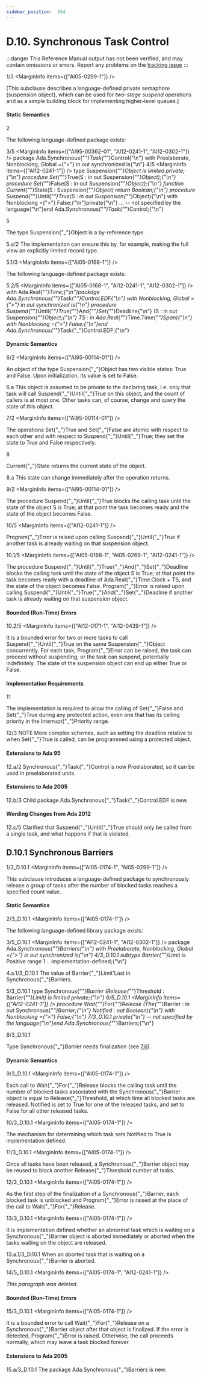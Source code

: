```yaml
---
sidebar_position:  164
---
```


# D.10. Synchronous Task Control

:::danger
This Reference Manual output has not been verified,
and may contain omissions or errors.
Report any problems on the [tracking issue](https://github.com/ada-lang-io/ada-lang-io/issues/20)
:::


<MarginText>1/3</MarginText>
<MarginInfo items={["AI05-0299-1"]} />
<p>[This subclause describes a language-defined private semaphore (suspension object), which can be used for <i>two-stage suspend</i> operations and as a simple building block for implementing higher-level queues.] <br /></p>


#### Static Semantics

<MarginText>2</MarginText>
<p>The following language-defined package exists: <br /></p>

<MarginText>3/5</MarginText>
<MarginInfo items={["AI95-00362-01", "AI12-0241-1", "AI12-0302-1"]} />
<CodeBlock language="ada">
package Ada.Synchronous{"_"}Task{"_"}Control{"\n"}  with Preelaborate, Nonblocking, Global ={">"} in out synchronized is{"\n"}
<MarginText>4/5</MarginText>
<MarginInfo items={["AI12-0241-1"]} />
  type Suspension{"_"}Object is limited private;{"\n"}  procedure Set{"_"}True(S : in out Suspension{"_"}Object);{"\n"}  procedure Set{"_"}False(S : in out Suspension{"_"}Object);{"\n"}  function Current{"_"}State(S : Suspension{"_"}Object) return Boolean;{"\n"}  procedure Suspend{"_"}Until{"_"}True(S : in out Suspension{"_"}Object){"\n"}     with Nonblocking ={">"} False;{"\n"}private{"\n"}     ... -- not specified by the language{"\n"}end Ada.Synchronous{"_"}Task{"_"}Control;{"\n"}

</CodeBlock>
<MarginText>5</MarginText>
<p>The type Suspension{"_"}Object is a by-reference type.<br /></p>

<AnnotatedOnly>
<MarginText>5.a/2</MarginText>
<MarginInfo items={["AI95-00318-02"]} />
<Admonition type="aarm" aarm="implementation-note">
<b></b>The implementation can ensure this by, for example, making the full view an explicitly limited record type.<br />
</Admonition>
</AnnotatedOnly>

<MarginText>5.1/3</MarginText>
<MarginInfo items={["AI05-0168-1"]} />
<p>The following language-defined package exists: <br /></p>

<MarginText>5.2/5</MarginText>
<MarginInfo items={["AI05-0168-1", "AI12-0241-1", "AI12-0302-1"]} />
<CodeBlock language="ada">
with Ada.Real{"_"}Time;{"\n"}package Ada.Synchronous{"_"}Task{"_"}Control.EDF{"\n"}   with Nonblocking, Global ={">"} in out synchronized is{"\n"}   procedure Suspend{"_"}Until{"_"}True{"_"}And{"_"}Set{"_"}Deadline{"\n"}      (S  : in out Suspension{"_"}Object;{"\n"}       TS : in     Ada.Real{"_"}Time.Time{"_"}Span){"\n"}      with Nonblocking ={">"} False;{"\n"}end Ada.Synchronous{"_"}Task{"_"}Control.EDF;{"\n"}

</CodeBlock>

#### Dynamic Semantics

<MarginText>6/2</MarginText>
<MarginInfo items={["AI95-00114-01"]} />
<p>An object of the type Suspension{"_"}Object has two visible states: True and False. Upon initialization, its value is set to False. <br /></p>

<AnnotatedOnly>
<MarginText>6.a</MarginText>
<Admonition type="aarm" aarm="discussion">
<b></b>This object is assumed to be private to the declaring task, i.e. only that task will call Suspend{"_"}Until{"_"}True on this object, and the count of callers is at most one. Other tasks can, of course, change and query the state of this object. <br />
</Admonition>
</AnnotatedOnly>

<MarginText>7/2</MarginText>
<MarginInfo items={["AI95-00114-01"]} />
<p>The operations Set{"_"}True and Set{"_"}False are atomic with respect to each other and with respect to Suspend{"_"}Until{"_"}True; they set the state to True and False respectively.<br /></p>

<MarginText>8</MarginText>
<p>Current{"_"}State returns the current state of the object. <br /></p>

<AnnotatedOnly>
<MarginText>8.a</MarginText>
<Admonition type="aarm" aarm="discussion">
<b></b>This state can change immediately after the operation returns. <br />
</Admonition>
</AnnotatedOnly>

<MarginText>9/2</MarginText>
<MarginInfo items={["AI95-00114-01"]} />
<p>The procedure Suspend{"_"}Until{"_"}True blocks the calling task until the state of the object S is True; at that point the task becomes ready and the state of the object becomes False.<br /></p>

<MarginText>10/5</MarginText>
<MarginInfo items={["AI12-0241-1"]} />
<p>Program{"_"}Error is raised upon calling Suspend{"_"}Until{"_"}True if another task is already waiting on that suspension object.<br /></p>

<MarginText>10.1/5</MarginText>
<MarginInfo items={["AI05-0168-1", "AI05-0269-1", "AI12-0241-1"]} />
<p>The procedure Suspend{"_"}Until{"_"}True{"_"}And{"_"}Set{"_"}Deadline blocks the calling task until the state of the object S is True; at that point the task becomes ready with a deadline of Ada.Real{"_"}Time.Clock + TS, and the state of the object becomes False. Program{"_"}Error is raised upon calling Suspend{"_"}Until{"_"}True{"_"}And{"_"}Set{"_"}Deadline if another task is already waiting on that suspension object. <br /></p>


#### Bounded (Run-Time) Errors

<MarginText>10.2/5</MarginText>
<MarginInfo items={["AI12-0171-1", "AI12-0439-1"]} />
<p>It is a bounded error for two or more tasks to call Suspend{"_"}Until{"_"}True on the same Suspension{"_"}Object concurrently. For each task, Program{"_"}Error can be raised, the task can proceed without suspending, or the task can suspend, potentially indefinitely. The state of the suspension object can end up either True or False. <br /></p>


#### Implementation Requirements

<MarginText>11</MarginText>
<p>The implementation is required to allow the calling of Set{"_"}False and Set{"_"}True during any protected action, even one that has its ceiling priority in the Interrupt{"_"}Priority range.<br /></p>

<AnnotatedOnly>
<MarginText>12/3</MarginText>
<MarginInfo items={["AI05-0168-1"]} />
<Admonition type="aarm" aarm="note">
NOTE   More complex schemes, such as setting the deadline relative to when Set{"_"}True is called, can be programmed using a protected object. <br />
</Admonition>
</AnnotatedOnly>

<AnnotatedOnly>

#### Extensions to Ada 95

</AnnotatedOnly>
<AnnotatedOnly>
<MarginText>12.a/2</MarginText>
<MarginInfo items={["AI95-00362-01"]} />
<Admonition type="aarm" aarm="note">
Synchronous{"_"}Task{"_"}Control is now Preelaborated, so it can be used in preelaborated units. <br />
</Admonition>
</AnnotatedOnly>

<AnnotatedOnly>

#### Extensions to Ada 2005

</AnnotatedOnly>
<AnnotatedOnly>
<MarginText>12.b/3</MarginText>
<MarginInfo items={["AI05-0168-1"]} />
<Admonition type="aarm" aarm="note">
Child package Ada.Synchronous{"_"}Task{"_"}Control.EDF is new. <br />
</Admonition>
</AnnotatedOnly>

<AnnotatedOnly>

#### Wording Changes from Ada 2012

</AnnotatedOnly>
<AnnotatedOnly>
<MarginText>12.c/5</MarginText>
<MarginInfo items={["AI12-0171-1"]} />
<Admonition type="aarm" aarm="correction">
<b></b> Clarified that Suspend{"_"}Until{"_"}True should only be called from a single task, and what happens if that is violated. <br />
</Admonition>
</AnnotatedOnly>

<a id="Subclause_D.10.1"></a>

## D.10.1  Synchronous Barriers

<MarginText>1/3_D.10.1</MarginText>
<MarginInfo items={["AI05-0174-1", "AI05-0299-1"]} />
<p>This subclause introduces a language-defined package to synchronously release a group of tasks after the number of blocked tasks reaches a specified count value. <br /></p>


#### Static Semantics

<MarginText>2/3_D.10.1</MarginText>
<MarginInfo items={["AI05-0174-1"]} />
<p>The following language-defined library package exists: <br /></p>

<MarginText>3/5_D.10.1</MarginText>
<MarginInfo items={["AI12-0241-1", "AI12-0302-1"]} />
<CodeBlock language="ada">
package Ada.Synchronous{"_"}Barriers{"\n"}   with Preelaborate, Nonblocking, Global ={">"} in out synchronized is{"\n"}
<MarginText>4/3_D.10.1</MarginText>
   subtype Barrier{"_"}Limit is Positive range 1 .. implementation-defined;{"\n"}

</CodeBlock>
<AnnotatedOnly>
<MarginText>4.a.1/3_D.10.1</MarginText>
<Admonition type="aarm" aarm="implementation-defined">
<b></b>The value of Barrier{"_"}Limit'Last in Synchronous{"_"}Barriers.<br />
</Admonition>
</AnnotatedOnly>

<MarginText>5/3_D.10.1</MarginText>
<CodeBlock language="ada">
   type Synchronous{"_"}Barrier (Release{"_"}Threshold : Barrier{"_"}Limit) is limited private;{"\n"}
<MarginText>6/5_D.10.1</MarginText>
<MarginInfo items={["AI12-0241-1"]} />
   procedure Wait{"_"}For{"_"}Release (The{"_"}Barrier : in out Synchronous{"_"}Barrier;{"\n"}                               Notified    :    out Boolean){"\n"}      with Nonblocking ={">"} False;{"\n"}
<MarginText>7/3_D.10.1</MarginText>
private{"\n"}   -- not specified by the language{"\n"}end Ada.Synchronous{"_"}Barriers;{"\n"}

</CodeBlock>
<MarginText>8/3_D.10.1</MarginText>
<MarginInfo items={["AI05-0174-1"]} />
<p>Type Synchronous{"_"}Barrier needs finalization (see <a href="/docs/arm/AA-7/AA-7.6">7.6</a>). <br /></p>


#### Dynamic Semantics

<MarginText>9/3_D.10.1</MarginText>
<MarginInfo items={["AI05-0174-1"]} />
<p>Each call to Wait{"_"}For{"_"}Release blocks the calling task until the number of blocked tasks associated with the Synchronous{"_"}Barrier object is equal to Release{"_"}Threshold, at which time all blocked tasks are released. Notified is set to True for one of the released tasks, and set to False for all other released tasks.<br /></p>

<MarginText>10/3_D.10.1</MarginText>
<MarginInfo items={["AI05-0174-1"]} />
<p>The mechanism for determining which task sets Notified to True is implementation defined.<br /></p>

<MarginText>11/3_D.10.1</MarginText>
<MarginInfo items={["AI05-0174-1"]} />
<p>Once all tasks have been released, a Synchronous{"_"}Barrier object may be reused to block another Release{"_"}Threshold number of tasks.<br /></p>

<MarginText>12/3_D.10.1</MarginText>
<MarginInfo items={["AI05-0174-1"]} />
<p>As the first step of the finalization of a Synchronous{"_"}Barrier, each blocked task is unblocked and Program{"_"}Error is raised at the place of the call to Wait{"_"}For{"_"}Release.<br /></p>

<MarginText>13/3_D.10.1</MarginText>
<MarginInfo items={["AI05-0174-1"]} />
<p>It is implementation defined whether an abnormal task which is waiting on a Synchronous{"_"}Barrier object is aborted immediately or aborted when the tasks waiting on the object are released. <br /></p>

<AnnotatedOnly>
<MarginText>13.a.1/3_D.10.1</MarginText>
<Admonition type="aarm" aarm="implementation-defined">
<b></b>When an aborted task that is waiting on a Synchronous{"_"}Barrier is aborted.<br />
</Admonition>
</AnnotatedOnly>

<MarginText>14/5_D.10.1</MarginText>
<MarginInfo items={["AI05-0174-1", "AI12-0241-1"]} />
<p><i>This paragraph was deleted.</i><br /></p>


#### Bounded (Run-Time) Errors

<MarginText>15/3_D.10.1</MarginText>
<MarginInfo items={["AI05-0174-1"]} />
<p>It is a bounded error to call Wait{"_"}For{"_"}Release on a Synchronous{"_"}Barrier object after that object is finalized. If the error is detected, Program{"_"}Error is raised. Otherwise, the call proceeds normally, which may leave a task blocked forever. <br /></p>

<AnnotatedOnly>

#### Extensions to Ada 2005

</AnnotatedOnly>
<AnnotatedOnly>
<MarginText>15.a/3_D.10.1</MarginText>
<MarginInfo items={["AI05-0174-1"]} />
<Admonition type="aarm" aarm="note">
The package Ada.Synchronous{"_"}Barriers is new. <br />
</Admonition>
</AnnotatedOnly>

